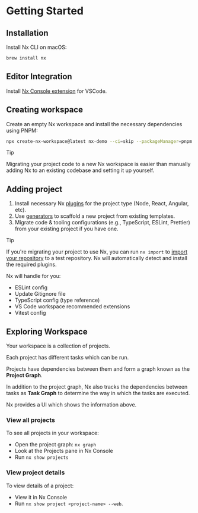 # Getting Started

## Installation

Install Nx CLI on macOS:

```sh
brew install nx
```

## Editor Integration

Install [Nx Console extension](https://code.visualstudio.com/) for VSCode.


## Creating workspace

Create an empty Nx workspace and install the necessary dependencies using PNPM:

```sh
npx create-nx-workspace@latest nx-demo --ci=skip --packageManager=pnpm --workspaces
```

> [!TIP]
> Migrating your project code to a new Nx workspace is easier than manually adding Nx to an existing codebase and setting it up yourself.


## Adding project

1. Install necessary Nx [plugins](https://nx.dev/plugin-registry) for the project type (Node, React, Angular, etc).
2. Use [generators](./gen-code.mdx) to scaffold a new project from existing templates.
3. Migrate code & tooling configurations  (e.g., TypeScript, ESLint, Prettier) from your existing project if you have one.

> [!TIP]
> If you're migrating your project to use Nx, you can run `nx import` to [import your repository](https://nx.dev/recipes/adopting-nx/import-project) to a test repository. Nx will automatically detect and install the required plugins.

Nx will handle for you:
- ESLint config
- Update Gitignore file
- TypeScript config (type reference)
- VS Code workspace recommended extensions
- Vitest config


## Exploring Workspace

Your workspace is a collection of projects.

Each project has different tasks which can be run.

Projects have dependencies between them and form a graph known as the **Project Graph**.

In addition to the project graph, Nx also tracks the dependencies between tasks as **Task Graph** to determine the way in which the tasks are executed.

Nx provides a UI which shows the information above.

### View all projects

To see all projects in your workspace:
- Open the project graph: `nx graph`
- Look at the Projects pane in Nx Console
- Run `nx show projects`

### View project details

To view details of a project:
- View it in Nx Console
- Run `nx show project <project-name> --web`.

